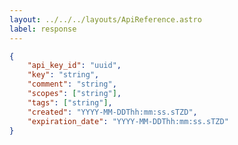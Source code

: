---
layout: ../../../layouts/ApiReference.astro
label: response
---

```json
{
	"api_key_id": "uuid",
	"key": "string",
	"comment": "string",
	"scopes": ["string"],
	"tags": ["string"],
	"created": "YYYY-MM-DDThh:mm:ss.sTZD",
	"expiration_date": "YYYY-MM-DDThh:mm:ss.sTZD"
}
```
